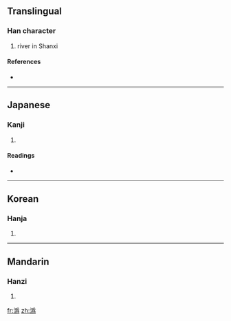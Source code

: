 {{also|沩|溈}}
==Translingual==

===Han character===
{{Han char|rn=85|rad=水|as=12|sn=15|four=|canj=水月竹火 (EBHF)}}

# river in Shanxi

====References====
* {{Han ref|kx=0649.070|dkj=18238|dj=1059.020|hdz=31745.050|uh=6F59|ud=28505}}

----

==Japanese==

===Kanji===
{{ja-kanji|grade=|rs=水12}}

# {{defn|Japanese|sort=水12}}

====Readings====
* {{ja-readings|on=[[き]] (ki), [[い]] (i)|kun=}}

----

==Korean==

===Hanja===
{{ko-hanja|hangeul=규|eumhun=|rv=gyu|mr=kyu|y=kyu}}

# {{defn|Korean|sort=水12}}

----

==Mandarin==

===Hanzi===
{{cmn-hanzi|sim=沩|pin=[[guī]] ([[gui1]]), [[guí]] ([[gui2]]), [[wéi]] ([[wei2]])|wg=kuei<sup>1</sup>, kuei<sup>2</sup>, wei<sup>2</sup>}}

# {{defn|Mandarin|sort=水12}}

[[fr:潙]]
[[zh:潙]]